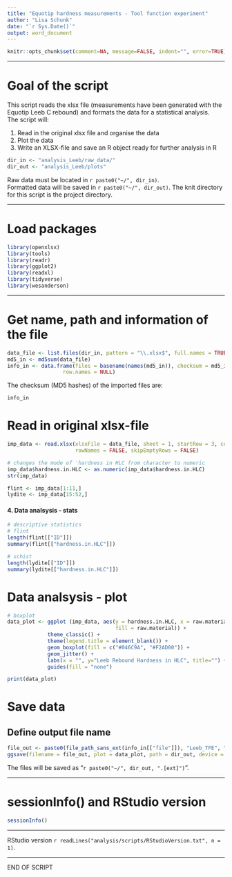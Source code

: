 ```yaml
---
title: "Equotip hardness measurements - Tool function experiment"
author: "Lisa Schunk"
date: "`r Sys.Date()`"
output: word_document
---
```



```r
knitr::opts_chunk$set(comment=NA, message=FALSE, indent="", error=TRUE)

```

---


# Goal of the script
This script reads the xlsx file (measurements have been generated with the Equotip Leeb C rebound)  and formats the data for a statistical analysis.  
The script will:

1. Read in the original xlsx file and organise the data 
2. Plot the data 
3. Write an XLSX-file and save an R object ready for further analysis in R 



```r
dir_in <- "analysis_Leeb/raw_data/"
dir_out <- "analysis_Leeb/plots"

```

Raw data must be located in `r paste0("~/", dir_in)`.  
Formatted data will be saved in `r paste0("~/", dir_out)`.
The knit directory for this script is the project directory.


---


# Load packages
```r
library(openxlsx)
library(tools)
library(readr)
library(ggplot2)
library(readxl)
library(tidyverse)
library(wesanderson)

```

---


# Get name, path and information of the file
```r
data_file <- list.files(dir_in, pattern = "\\.xlsx$", full.names = TRUE)
md5_in <- md5sum(data_file)
info_in <- data.frame(files = basename(names(md5_in)), checksum = md5_in, 
                  row.names = NULL)

```

The checksum (MD5 hashes) of the imported files are:  
```r
info_in

```



# Read in original xlsx-file
```r
imp_data <- read.xlsx(xlsxFile = data_file, sheet = 1, startRow = 3, colNames = TRUE, 
                      rowNames = FALSE, skipEmptyRows = FALSE) 

# changes the mode of 'hardness in HLC from character to numeric 
imp_data$hardness.in.HLC <- as.numeric(imp_data$hardness.in.HLC)
str(imp_data)

flint <- imp_data[1:11,]
lydite <- imp_data[15:52,]

```


#### 4. Data analsysis - stats  
```r
# descriptive statistics 
# flint
length(flint[["ID"]])
summary(flint[["hardness.in.HLC"]])

# schist
length(lydite[["ID"]])
summary(lydite[["hardness.in.HLC"]])

```


# Data analsysis - plot 
```r
# boxplot
data_plot <- ggplot (imp_data, aes(y = hardness.in.HLC, x = raw.material, 
                                   fill = raw.material)) + 
             theme_classic() + 
             theme(legend.title = element_blank()) +
             geom_boxplot(fill = c("#046C9A", "#F2AD00")) +
             geom_jitter() + 
             labs(x = "", y="Leeb Rebound Hardness in HLC", title="") +
             guides(fill = "none")

print(data_plot)

```


# Save data
## Define output file name
```r
file_out <- paste0(file_path_sans_ext(info_in[["file"]]), "Leeb_TFE", ".pdf")
ggsave(filename = file_out, plot = data_plot, path = dir_out, device = "pdf")

```
The files will be saved as "`r paste0("~/", dir_out, ".[ext]")`".

---



# sessionInfo() and RStudio version
```r
sessionInfo()

```

---

RStudio version `r readLines("analysis/scripts/RStudioVersion.txt", n = 1)`.


--- 

END OF SCRIPT